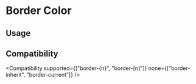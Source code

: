 
# Border Color

## Usage

<Usage />

## Compatibility

<Compatibility
  supported={["border-{n}", "border-[n]"]}
  none={["border-inherit", "border-current"]}
/>

